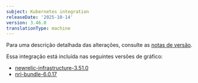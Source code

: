 ```yaml
---
subject: Kubernetes integration
releaseDate: '2025-10-14'
version: 3.46.0
translationType: machine
---
```


Para uma descrição detalhada das alterações, consulte as [notas de versão](https://github.com/newrelic/nri-kubernetes/releases/tag/v3.46.0).

Essa integração está incluída nas seguintes versões de gráfico:

* [newrelic-infrastructure-3.51.0](https://github.com/newrelic/nri-kubernetes/releases/tag/newrelic-infrastructure-3.51.0)
* [nri-bundle-6.0.17](https://github.com/newrelic/helm-charts/releases/tag/nri-bundle-6.0.17)
